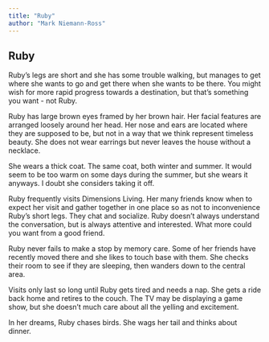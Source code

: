 ```yaml
---
title: "Ruby"
author: "Mark Niemann-Ross"
---
```


## Ruby

Ruby's legs are short and she has some trouble walking, but manages to get where she wants to go and get there when she wants to be there. You might wish for more rapid progress towards a destination, but that's something you want - not Ruby.

Ruby has large brown eyes framed by her brown hair. Her facial features are arranged loosely around her head. Her nose and ears are located where they are supposed to be, but not in a way that we think represent timeless beauty. She does not wear earrings but never leaves the house without a necklace.

She wears a thick coat. The same coat, both winter and summer. It would seem to be too warm on some days during the summer, but she wears it anyways. I doubt she considers taking it off.

Ruby frequently visits Dimensions Living. Her many friends know when to expect her visit and gather together in one place so as not to inconvenience Ruby's short legs. They chat and socialize. Ruby doesn't always understand the conversation, but is always attentive and interested. What more could you want from a good friend.

Ruby never fails to make a stop by memory care. Some of her friends have recently moved there and she likes to touch base with them. She checks their room to see if they are sleeping, then wanders down to the central area.

Visits only last so long until Ruby gets tired and needs a nap. She gets a ride back home and retires to the couch. The TV may be displaying a game show, but she doesn't much care about all the yelling and excitement.

In her dreams, Ruby chases birds. She wags her tail and thinks about dinner.
